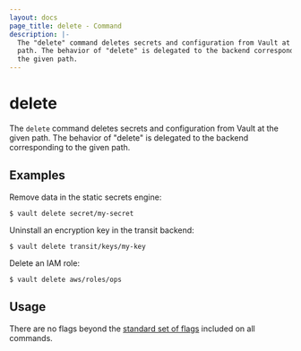 ```yaml
---
layout: docs
page_title: delete - Command
description: |-
  The "delete" command deletes secrets and configuration from Vault at the given
  path. The behavior of "delete" is delegated to the backend corresponding to
  the given path.
---
```


# delete

The `delete` command deletes secrets and configuration from Vault at the given
path. The behavior of "delete" is delegated to the backend corresponding to the
given path.

## Examples

Remove data in the static secrets engine:

```shell-session
$ vault delete secret/my-secret
```

Uninstall an encryption key in the transit backend:

```shell-session
$ vault delete transit/keys/my-key
```

Delete an IAM role:

```shell-session
$ vault delete aws/roles/ops
```

## Usage

There are no flags beyond the [standard set of flags](/vault/docs/commands)
included on all commands.
